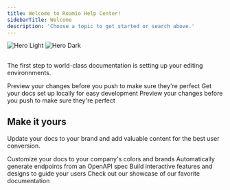 ```yaml
---
title: Welcome to Roamio Help Center!
sidebarTitle: Welcome
description: 'Choose a topic to get started or search above.'
---
```


<img
  className="block dark:hidden"
  src="/images/hero-light.svg"
  alt="Hero Light"
/>
<img
  className="hidden dark:block"
  src="/images/hero-dark.svg"
  alt="Hero Dark"
/>

## 

The first step to world-class documentation is setting up your editing environnments.

<CardGroup cols={2}>
  <Card
    title="Friends"
    icon="user-group"
    href="friends"
  >
    Preview your changes before you push to make sure they're perfect
  </Card>
  <Card
    title="Personal List"
    icon="list-check"
    href="personal-list/getting-started"
  >
    Get your docs set up locally for easy development
  </Card>
  <Card
    title="Trip Planner"
    icon="rectangles-mixed"
    href="trip-planner/getting-started"
  >
    Preview your changes before you push to make sure they're perfect
  </Card>
</CardGroup>

## Make it yours

Update your docs to your brand and add valuable content for the best user conversion.

<CardGroup cols={2}>
  <Card
    title="Customize Style"
    icon="palette"
    href="https://mintlify.com/docs/settings/global"
  >
    Customize your docs to your company's colors and brands
  </Card>
  <Card
    title="Reference APIs"
    icon="code"
    href="https://mintlify.com/docs/api-playground/openapi"
  >
    Automatically generate endpoints from an OpenAPI spec
  </Card>
  <Card
    title="Add Components"
    icon="screwdriver-wrench"
    href="https://mintlify.com/docs/components/accordion"
  >
    Build interactive features and designs to guide your users
  </Card>
  <Card
    title="Get Inspiration"
    icon="stars"
    href="https://mintlify.com/showcase"
  >
    Check out our showcase of our favorite documentation
  </Card>
</CardGroup>
